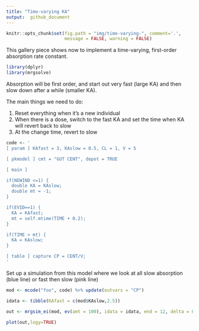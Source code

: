 ```yaml
---
title: "Time-varying KA"
output:  github_document
---
```


```r
knitr::opts_chunk$set(fig.path = "img/time-varying-", comment='.', 
                      message = FALSE, warning = FALSE)
```


This gallery piece shows now to implement a time-varying, first-order
absorption rate constant.


```r
library(dplyr)
library(mrgsolve)
```



Absorption will be first order, and start out very fast (large KA) and then 
slow down after a while (smaller KA).

The main things we need to do:   

1. Reset everything when it's a new individual
1. When there is a dose, switch to the fast KA and set the time when KA will 
   revert back to slow
1. At the change time, revert to slow

```r
code <- '
[ param ] KAfast = 3, KAslow = 0.5, CL = 1, V = 5

[ pkmodel ] cmt = "GUT CENT", depot = TRUE

[ main ]

if(NEWIND <=1) {
  double KA = KAslow;
  double mt = -1;
}

if(EVID==1) { 
  KA = KAfast;
  mt = self.mtime(TIME + 0.2);
}

if(TIME > mt) { 
  KA = KAslow;
}

[ table ] capture CP = CENT/V;
'
```

Set up a simulation from this model where we look at all slow absorption (blue 
line) or fast then slow (pink line)
```r
mod <- mcode("foo", code) %>% update(outvars = "CP")

idata <- tibble(KAfast = c(mod$KAslow,2.5))
```

```r
out <- mrgsim_ei(mod, ev(amt = 100), idata = idata, end = 12, delta = 0.2)

plot(out,logy=TRUE)

```










